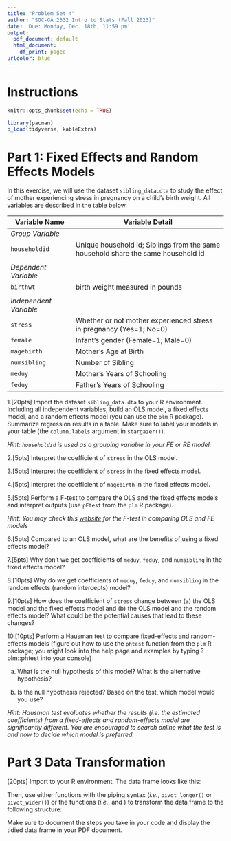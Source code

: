 ```yaml
---
title: "Problem Set 4"
author: "SOC-GA 2332 Intro to Stats (Fall 2023)"
date: 'Due: Monday, Dec. 18th, 11:59 pm'
output:
  pdf_document: default
  html_document:
    df_print: paged
urlcolor: blue
---
```


# Instructions

\begin{enumerate}
    \item Submit two files for each problem set. The first is a \textbf{R Markdown} (\texttt{.Rmd}) file that can be run without error from start to end. The second is a \textbf{PDF} rendered from your R Markdown file or created using \LaTeX{}. 
    \item Name your files following this convention: \texttt{[Last Name]\_ps1.Rmd} and \texttt{[Last Name]\_ps1.pdf}. 
    \item Both files should be submitted to the TA via e-mail (wj2068@nyu.edu) before the time specified above.
    \item Comment on your code wherever possible and explain your ideas in detail. You will get credit for showing the steps you take and for explaining your reasoning, even if you do not get the correct final result.
\end{enumerate}

\noindent\rule{16.5cm}{0.4pt}
```r
knitr::opts_chunk$set(echo = TRUE)

library(pacman)
p_load(tidyverse, kableExtra)

```

# Part 1: Fixed Effects and Random Effects Models

In this exercise, we will use the dataset `sibling_data.dta` to study the effect of mother experiencing stress in pregnancy on a child’s birth weight. All variables are described in the table below.
  
Variable Name|  Variable Detail
------------|----------------------------
 *Group Variable* | 
 `householdid` | Unique household id; Siblings from the same household share the same household id
               |
 *Dependent Variable* | 
 `birthwt`   | birth weight measured in pounds  
              |
 *Independent Variable* | 
 `stress`    | Whether or not mother experienced stress in pregnancy (Yes=1; No=0)
 `female`    | Infant's gender (Female=1; Male=0)
 `magebirth` | Mother’s Age at Birth
 `numsibling`| Number of Sibling
 `meduy`    | Mother’s Years of Schooling
 `feduy`    | Father’s Years of Schooling
 

1.[20pts] Import the dataset `sibling_data.dta` to your R environment. Including all independent variables, build an OLS model, a fixed effects model, and a random effects model (you can use the `plm` R package). Summarize regression results in a table. Make sure to label your models in your table (the `column.labels` argument in `stargazer()`).  

*Hint: `householdid` is used as a grouping variable in your FE or RE model.*


2.[5pts] Interpret the coefficient of `stress` in the OLS model.  


3.[5pts] Interpret the coefficient of `stress` in the fixed effects model.  
  
  
4.[5pts] Interpret the coefficient of `magebirth` in the fixed effects model.  
  

5.[5pts] Perform a F-test to compare the OLS and the fixed effects models and interpret outputs (use `pFtest` from the `plm` R package).  
  
  *Hint: You may check this [website](https://rstudio-pubs-static.s3.amazonaws.com/372492_3e05f38dd3f248e89cdedd317d603b9a.html#4_panel_data_modeling) for the F-test in comparing OLS and FE models*

6.[5pts] Compared to an OLS model, what are the benefits of using a fixed effects model?  


7.[5pts] Why don’t we get coefficients of `meduy`, `feduy`, and `numsibling` in the fixed effects model?  
  
  
8.[10pts] Why do we get coefficients of `meduy`, `feduy`, and `numsibling` in the random effects (random intercepts) model?  


9.[10pts] How does the coefficient of `stress` change between (a) the OLS model and the fixed effects model and (b) the OLS model and the random effects model? What could be the potential causes that lead to these changes?  


10.[10pts] Perform a Hausman test to compare fixed-effects and random-effects models (figure out how to use the `phtest` function from the `plm` R package; you might look into the help page and examples by typing ?plm::phtest into your console)  

  (a) What is the null hypothesis of this model? What is the alternative hypothesis?  
  
  (b) Is the null hypothesis rejected? Based on the test, which model would you use?  
  
  *Hint: Hausman test evaluates whether the results (i.e. the estimated coefficients) from a fixed-effects and random-effects model are significantly different. You are encouraged to search online what the test is and how to decide which model is preferred.*
  

# Part 3 Data Transformation

[20pts] Import \texttt{parent\_inc.csv} to your R environment. The data frame looks like this: 

\begin{table}[!h]
\centering
\begin{tabular}{|ccccc|}
\hline
famid & father\_name & mother\_name & father\_income & mother\_income \\ \hline
1     & Arthur       & Jess         & 42000          & 45000          \\
2     & Harry        & Pam          & 35000          & 24000          \\
3     & Matt         & Mary         & 78000          & 55000          \\ \hline
\end{tabular}
\end{table}

\noindent Then, use either \texttt{tidyverse} functions with the piping syntax (*i.e.*, `pivot_longer()` or `pivot_wider()`) or the \texttt{data.table} functions (*i.e.*, \texttt{dcast} and \texttt{melt}) to transform the data frame to the following structure: 

\begin{table}[!h]
\centering
\begin{tabular}{|cccc|}
\hline
famid & type   & name   & income \\ \hline
1     & father & Arthur & 42000  \\
1     & mother & Jess   & 45000  \\
2     & father & Harry  & 35000  \\
2     & mother & Pam    & 24000  \\
3     & father & Matt   & 78000  \\
3     & mother & Mary   & 55000 \\ \hline
\end{tabular}
\end{table}

\noindent Make sure to document the steps you take in your code and display the tidied data frame in your PDF document.

\noindent \textit{Hints: You may check Lab 1, Part 5 for details.} 

```r

```

